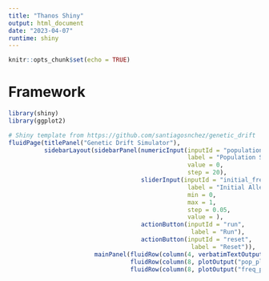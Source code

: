 ```yaml
---
title: "Thanos Shiny"
output: html_document
date: "2023-04-07"
runtime: shiny
---
```


```r
knitr::opts_chunk$set(echo = TRUE)
```

# Framework

```r
library(shiny)
library(ggplot2)

# Shiny template from https://github.com/santiagosnchez/genetic_drift
fluidPage(titlePanel("Genetic Drift Simulator"), 
          sidebarLayout(sidebarPanel(numericInput(inputId = "population_size", 
                                                  label = "Population Size", 
                                                  value = 0, 
                                                  step = 20), 
                                     sliderInput(inputId = "initial_frequency", 
                                                  label = "Initial Allele Frequency", 
                                                  min = 0, 
                                                  max = 1, 
                                                  step = 0.05, 
                                                  value = ), 
                                     actionButton(inputId = "run", 
                                                   label = "Run"), 
                                     actionButton(inputId = "reset",
                                                   label = "Reset")), 
                        mainPanel(fluidRow(column(4, verbatimTextOutput("text"))),
                                  fluidRow(column(8, plotOutput("pop_plot"))), 
                                  fluidRow(column(8, plotOutput("freq_plot"))))))

```




